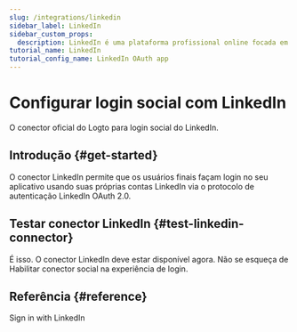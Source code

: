 ```yaml
---
slug: /integrations/linkedin
sidebar_label: LinkedIn
sidebar_custom_props:
  description: LinkedIn é uma plataforma profissional online focada em negócios e empregos.
tutorial_name: LinkedIn
tutorial_config_name: LinkedIn OAuth app
---
```




# Configurar login social com LinkedIn

O conector oficial do Logto para login social do LinkedIn.

<GuideTip />

## Introdução \{#get-started}

O conector LinkedIn permite que os usuários finais façam login no seu aplicativo usando suas próprias contas LinkedIn via o protocolo de autenticação LinkedIn OAuth 2.0.

<Integration />

## Testar conector LinkedIn \{#test-linkedin-connector}

É isso. O conector LinkedIn deve estar disponível agora. Não se esqueça de <MainSiteUrl href="/connectors/social-connectors#enable-social-sign-in">Habilitar conector social na experiência de login</MainSiteUrl>.

## Referência \{#reference}

<Url href="https://learn.microsoft.com/en-us/linkedin/consumer/integrations/self-serve/sign-in-with-linkedin">
  Sign in with LinkedIn
</Url>
